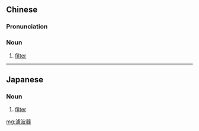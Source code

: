 {{also|滤波器}}
==Chinese==
{{zh-forms|s=滤波器|type=21}}

===Pronunciation===
{{zh-pron
|m=lǜbōqì
|c=leoi6 bo1 hei3
|cat=n
}}

===Noun===
{{zh-noun}}

# [[filter]] {{gloss|electronics or software to separate unwanted signal}}

----

==Japanese==
{{ja-kanjitab|ろ|は|k2=ぱ|き|yomi=on}}

===Noun===
{{ja-noun|ろぱき}}

# [[filter]] {{gloss|electronics or software to separate unwanted signal}}

[[mg:濾波器]]